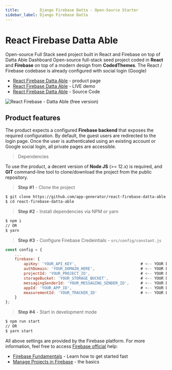 ```yaml
---
title:         Django Firebase Datta - Open-Source Starter
sidebar_label: Django Firebase Datta
---
```


# React Firebase Datta Able

<SubHeading> Open-source Full Stack seed project built in React and Firebase on top of Datta Able Dashboard </SubHeading>
Open-source full-stack seed project coded in **React** and **Firebase** on top of a modern design from **CodedThemes**. The React / Firebase codebase is already configured with social login (Google)

- [React Firebase Datta Able](https://appseed.us/product/react-firebase-datta-able) - product page
- [React Firebase Datta Able](https://react-firebase-datta-able.appseed-srv1.com/) - LIVE demo
- [React Firebase Datta Able](https://github.com/app-generator/react-firebase-datta-able) - Source Code

![React Firebase  - Datta Able (free version)](../../../static/assets/react-firebase-datta-app-view.jpg)

## Product features

The product expects a configured **Firebase backend** that exposes the required configuration. By default, the guest users are redirected to the login page. Once the user is authenticated using an existing account or Google social login, all private pages are accessible.

> Dependencies

To use the product, a decent version of **Node JS** (>= 12.x) is required, and **GIT** command-line tool to clone/download the project from the public repository.

> **Step #1** - Clone the project

```bash
$ git clone https://github.com/app-generator/react-firebase-datta-able.git
$ cd react-firebase-datta-able
```

> **Step #2** - Install dependencies via NPM or yarn

```bash
$ npm i
// OR
$ yarn
```

> **Step #3** - Configure Firebase Credeintials - `src/config/constant.js`

```javascript
const config = {
    ...
    firebase: {
        apiKey: 'YOUR_API_KEY',                            # <-- YOUR DATA HERE
        authDomain: 'YOUR_DOMAIN_HERE',                    # <-- YOUR DATA HERE
        projectId: 'YOUR_PROJECT_ID',                      # <-- YOUR DATA HERE
        storageBucket: 'YOUR_STORAGE_BUCKET',              # <-- YOUR DATA HERE
        messagingSenderId: 'YOUR_MESSAGING_SENDER_ID',     # <-- YOUR DATA HERE
        appId: 'YOUR_APP_ID',                              # <-- YOUR DATA HERE
        measurementId: 'YOUR_TRACKER_ID'                   # <-- YOUR DATA HERE
    }
};
```

> **Step #4** - Start in development mode

```bash
$ npm run start
// OR
$ yarn start
```

All above settings are provided by the Firebase platform. For more information, feel free to access [Firebase official](https://firebase.google.com/docs) help:

- [Firebase Fundamentals](https://firebase.google.com/docs/guides) - Learn how to get started fast
- [Manage Projects in Firebase](https://firebase.google.com/docs/projects/learn-more) - the basics

